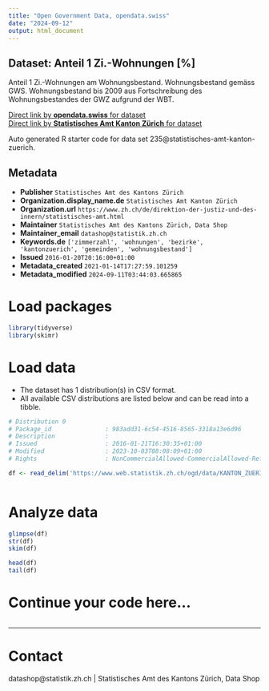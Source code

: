 ```yaml
---
title: "Open Government Data, opendata.swiss"
date: "2024-09-12"
output: html_document
---
```


## Dataset: Anteil 1 Zi.-Wohnungen [%]

Anteil 1 Zi.-Wohnungen am Wohnungsbestand. Wohnungsbestand gemäss GWS. Wohnungsbestand bis 2009 aus Fortschreibung des Wohnungsbestandes der GWZ aufgrund der WBT.

[Direct link by **opendata.swiss** for dataset](https://opendata.swiss/de/dataset/anteil-1-zi-wohnungen)<br>
[Direct link by **Statistisches Amt Kanton Zürich** for dataset](https://www.zh.ch/de/politik-staat/gemeinden/gemeindeportraet.html)

Auto generated R starter code for data set 235@statistisches-amt-kanton-zuerich.

## Metadata

- **Publisher** `Statistisches Amt des Kantons Zürich`
- **Organization.display_name.de** `Statistisches Amt Kanton Zürich`
- **Organization.url** `https://www.zh.ch/de/direktion-der-justiz-und-des-innern/statistisches-amt.html`
- **Maintainer** `Statistisches Amt des Kantons Zürich, Data Shop`
- **Maintainer_email** `datashop@statistik.zh.ch`
- **Keywords.de** `['zimmerzahl', 'wohnungen', 'bezirke', 'kantonzuerich', 'gemeinden', 'wohnungsbestand']`
- **Issued** `2016-01-20T20:16:00+01:00`
- **Metadata_created** `2021-01-14T17:27:59.101259`
- **Metadata_modified** `2024-09-11T03:44:03.665865`


# Load packages

```r

library(tidyverse)
library(skimr)

```

# Load data

-   The dataset has 1 distribution(s) in CSV format.
-   All available CSV distributions are listed below and can be read into a tibble.

```r

# Distribution 0
# Package_id               : 983add31-6c54-4516-8565-3318a13e6d96
# Description              : 
# Issued                   : 2016-01-21T16:30:35+01:00
# Modified                 : 2023-10-03T08:08:09+01:00
# Rights                   : NonCommercialAllowed-CommercialAllowed-ReferenceRequired

df <- read_delim('https://www.web.statistik.zh.ch/ogd/data/KANTON_ZUERICH_360.csv')



```

# Analyze data

```r

glimpse(df)
str(df)
skim(df)

head(df)
tail(df)

```

# Continue your code here...

```r

```

------------------------------------------------------------------------

# Contact

datashop@statistik.zh.ch | Statistisches Amt des Kantons Zürich, Data Shop
